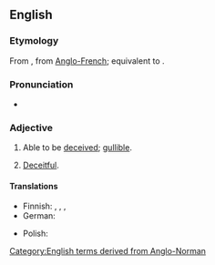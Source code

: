 ==English==
{{root|en|ine-pro|*keh₂p-}}

===Etymology===
From {{inh|en|enm|deceivable}}, from [[Anglo-French]]; equivalent to {{suffix|en|deceive|able}}.

===Pronunciation===
* {{IPA|en|/dɪˈsiːvəbl̩/}}

===Adjective===
{{en-adj}}

# Able to be [[deceived]]; [[gullible]].
# {{lb|en|obsolete}} [[deceitful|Deceitful]].

====Translations====
{{trans-top|able to be deceived}}
* Finnish: {{t+|fi|hyväuskoinen}}, {{t+|fi|herkkäuskoinen}}, {{t|fi|petettävä}}, {{t|fi|huijattava}}
* German: {{t|de|täuschbar}}
{{trans-mid}}
* Polish: {{t-needed|pl}}
{{trans-bottom}}

[[Category:English terms derived from Anglo-Norman]]